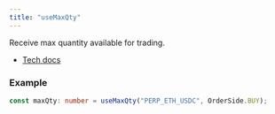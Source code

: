 ```yaml
---
title: "useMaxQty"
---
```


Receive max quantity available for trading.

- [Tech docs](/sdks/tech-doc/modules/orderly_network_hooks#usemaxqty)

### Example

```ts
const maxQty: number = useMaxQty("PERP_ETH_USDC", OrderSide.BUY);
```
